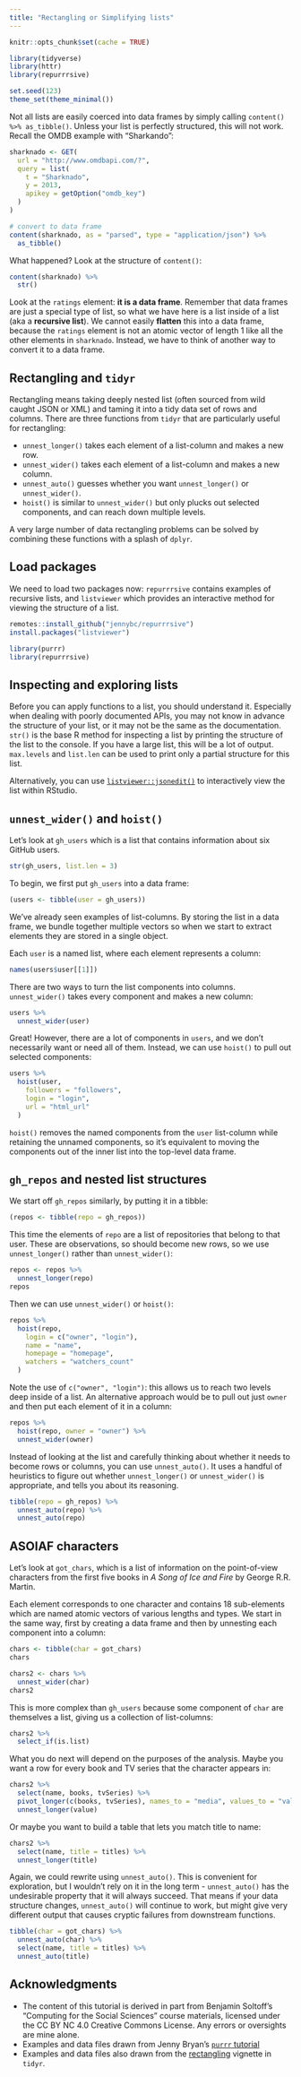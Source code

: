 ```yaml
---
title: "Rectangling or Simplifying lists"
---
```


```r
knitr::opts_chunk$set(cache = TRUE)
```

```r
library(tidyverse)
library(httr)
library(repurrrsive)

set.seed(123)
theme_set(theme_minimal())
```

Not all lists are easily coerced into data frames by simply calling `content() %>% as_tibble()`. Unless your list is perfectly structured, this will not work. Recall the OMDB example with "Sharkando":

```r

sharknado <- GET(
  url = "http://www.omdbapi.com/?",
  query = list(
    t = "Sharknado",
    y = 2013,
    apikey = getOption("omdb_key")
  )
)

# convert to data frame
content(sharknado, as = "parsed", type = "application/json") %>%
  as_tibble()
```

What happened? Look at the structure of `content()`:

```r
content(sharknado) %>%
  str()
```

Look at the `ratings` element: **it is a data frame**. Remember that data frames are just a special type of list, so what we have here is a list inside of a list (aka a **recursive list**). We cannot easily **flatten** this into a data frame, because the `ratings` element is not an atomic vector of length 1 like all the other elements in `sharknado`. Instead, we have to think of another way to convert it to a data frame.


## Rectangling and `tidyr`

Rectangling means taking deeply nested list (often sourced from wild caught JSON or XML) and taming it into a tidy data set of rows and columns. There are three functions from `tidyr` that are particularly useful for rectangling:

* `unnest_longer()` takes each element of a list-column and makes a new row.
* `unnest_wider()` takes each element of a list-column and makes a new column.
* `unnest_auto()` guesses whether you want `unnest_longer()` or `unnest_wider()`.
* `hoist()` is similar to `unnest_wider()` but only plucks out selected
  components, and can reach down multiple levels.
  
A very large number of data rectangling problems can be solved by combining these functions with a splash of `dplyr`. 


## Load packages

We need to load two packages now: `repurrrsive` contains examples of recursive lists, and `listviewer` which provides an interactive method for viewing the structure of a list.

```r
remotes::install_github("jennybc/repurrrsive")
install.packages("listviewer")
```

```r
library(purrr)
library(repurrrsive)
```


## Inspecting and exploring lists

Before you can apply functions to a list, you should understand it. Especially when dealing with poorly documented APIs, you may not know in advance the structure of your list, or it may not be the same as the documentation. `str()` is the base R method for inspecting a list by printing the structure of the list to the console. If you have a large list, this will be a lot of output. `max.levels` and `list.len` can be used to print only a partial structure for this list.

Alternatively, you can use [`listviewer::jsonedit()`](https://github.com/timelyportfolio/listviewer) to interactively view the list within RStudio.


## `unnest_wider()` and `hoist()`

Let's look at `gh_users` which is a list that contains information about six GitHub users.

```r
str(gh_users, list.len = 3)
```

To begin, we first put `gh_users` into a data frame:

```r
(users <- tibble(user = gh_users))
```

We've already seen examples of list-columns. By storing the list in a data frame, we bundle together multiple vectors so when we start to extract elements they are stored in a single object.

Each `user` is a named list, where each element represents a column:

```r
names(users$user[[1]])
```

There are two ways to turn the list components into columns. `unnest_wider()` takes every component and makes a new column:

```r
users %>%
  unnest_wider(user)
```

Great! However, there are a lot of components in `users`, and we don't necessarily want or need all of them. Instead, we can use `hoist()` to pull out selected components:

```r
users %>%
  hoist(user,
    followers = "followers",
    login = "login",
    url = "html_url"
  )
```

`hoist()` removes the named components from the `user` list-column while retaining the unnamed components, so it's equivalent to moving the components out of the inner list into the top-level data frame.


## `gh_repos` and nested list structures

We start off `gh_repos` similarly, by putting it in a tibble:

```r
(repos <- tibble(repo = gh_repos))
```

This time the elements of `repo` are a list of repositories that belong to that user. These are observations, so should become new rows, so we use `unnest_longer()` rather than `unnest_wider()`:

```r
repos <- repos %>%
  unnest_longer(repo)
repos
```

Then we can use `unnest_wider()` or `hoist()`:

```r
repos %>%
  hoist(repo,
    login = c("owner", "login"),
    name = "name",
    homepage = "homepage",
    watchers = "watchers_count"
  )
```

Note the use of `c("owner", "login")`: this allows us to reach two levels deep inside of a list. An alternative approach would be to pull out just `owner` and then put each element of it in a column:

```r
repos %>%
  hoist(repo, owner = "owner") %>%
  unnest_wider(owner)
```

Instead of looking at the list and carefully thinking about whether it needs to become rows or columns, you can use `unnest_auto()`. It uses a handful of heuristics to figure out whether `unnest_longer()` or `unnest_wider()` is appropriate, and tells you about its reasoning.

```r
tibble(repo = gh_repos) %>%
  unnest_auto(repo) %>%
  unnest_auto(repo)
```

## ASOIAF characters

Let's look at `got_chars`, which is a list of information on the point-of-view characters from the first five books in *A Song of Ice and Fire* by George R.R. Martin.

Each element corresponds to one character and contains 18 sub-elements which are named atomic vectors of various lengths and types. We start in the same way, first by creating a data frame and then by unnesting each component into a column:

```r
chars <- tibble(char = got_chars)
chars

chars2 <- chars %>%
  unnest_wider(char)
chars2
```

This is more complex than `gh_users` because some component of `char` are themselves a list, giving us a collection of list-columns:

```r
chars2 %>%
  select_if(is.list)
```

What you do next will depend on the purposes of the analysis. Maybe you want a row for every book and TV series that the character appears in:

```r
chars2 %>%
  select(name, books, tvSeries) %>%
  pivot_longer(c(books, tvSeries), names_to = "media", values_to = "value") %>%
  unnest_longer(value)
```

Or maybe you want to build a table that lets you match title to name:

```r
chars2 %>%
  select(name, title = titles) %>%
  unnest_longer(title)
```

Again, we could rewrite using `unnest_auto()`. This is convenient for exploration, but I wouldn't rely on it in the long term - `unnest_auto()` has the undesirable property that it will always succeed. That means if your data structure changes, `unnest_auto()` will continue to work, but might give very different output that causes cryptic failures from downstream functions.

```r
tibble(char = got_chars) %>%
  unnest_auto(char) %>%
  select(name, title = titles) %>%
  unnest_auto(title)
```


## Acknowledgments

* The content of this tutorial is derived in part from Benjamin Soltoff’s “Computing for the Social Sciences” course materials, licensed under the CC BY NC 4.0 Creative Commons License. Any errors or oversights are mine alone.
* Examples and data files drawn from Jenny Bryan's [`purrr` tutorial](https://jennybc.github.io/purrr-tutorial/index.html)
* Examples and data files also drawn from the [rectangling ](https://tidyr.tidyverse.org/articles/rectangle.html) vignette in `tidyr`.
